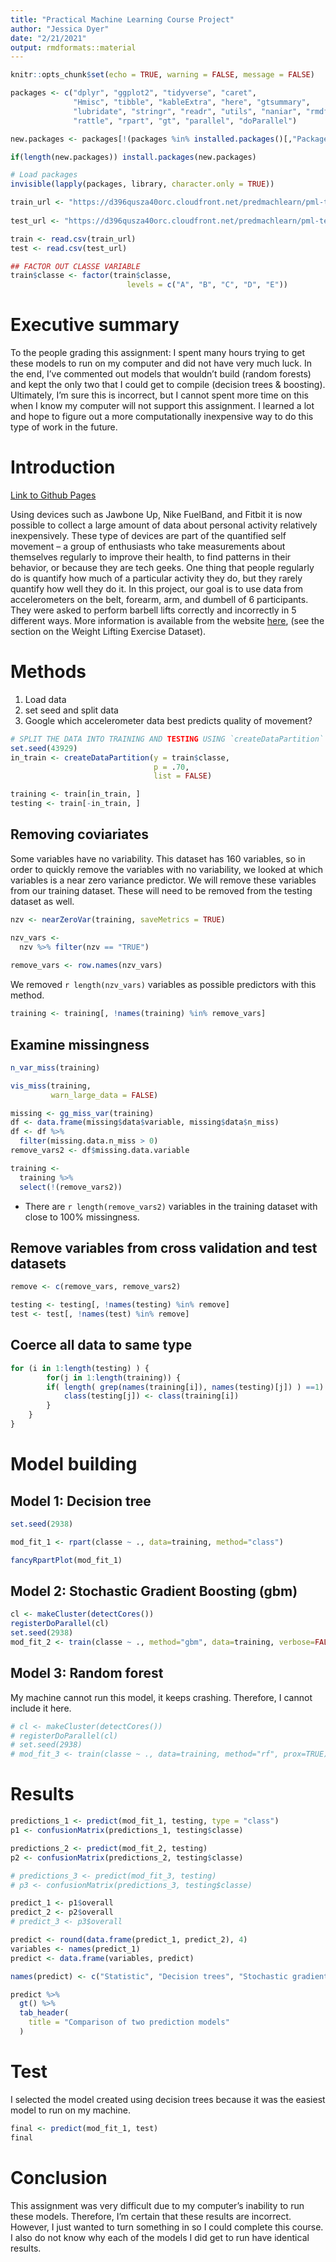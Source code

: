 ```yaml
---
title: "Practical Machine Learning Course Project"
author: "Jessica Dyer"
date: "2/21/2021"
output: rmdformats::material
---
```


```r

knitr::opts_chunk$set(echo = TRUE, warning = FALSE, message = FALSE)

packages <- c("dplyr", "ggplot2", "tidyverse", "caret", 
              "Hmisc", "tibble", "kableExtra", "here", "gtsummary", 
              "lubridate", "stringr", "readr", "utils", "naniar", "rmdformats", 
              "rattle", "rpart", "gt", "parallel", "doParallel")

new.packages <- packages[!(packages %in% installed.packages()[,"Package"])]

if(length(new.packages)) install.packages(new.packages)

# Load packages
invisible(lapply(packages, library, character.only = TRUE))

train_url <- "https://d396qusza40orc.cloudfront.net/predmachlearn/pml-training.csv"
  
test_url <- "https://d396qusza40orc.cloudfront.net/predmachlearn/pml-testing.csv"

train <- read.csv(train_url)
test <- read.csv(test_url)

## FACTOR OUT CLASSE VARIABLE
train$classe <- factor(train$classe, 
                          levels = c("A", "B", "C", "D", "E"))
```

# Executive summary

To the people grading this assignment: I spent many hours trying to get these models to run on my computer and did not have very much luck. In the end, I've commented out models that wouldn't build (random forests) and kept the only two that I could get to compile (decision trees & boosting). Ultimately, I'm sure this is incorrect, but I cannot spent more time on this when I know my computer will not support this assignment. I learned a lot and hope to figure out a more computationally inexpensive way to do this type of work in the future. 

# Introduction 
[Link to Github Pages](https://jessica-dyer.github.io/practicalmachinelearning/)  

Using devices such as Jawbone Up, Nike FuelBand, and Fitbit it is now possible to collect a large amount of data about personal activity relatively inexpensively. These type of devices are part of the quantified self movement – a group of enthusiasts who take measurements about themselves regularly to improve their health, to find patterns in their behavior, or because they are tech geeks. One thing that people regularly do is quantify how much of a particular activity they do, but they rarely quantify how well they do it. In this project, our goal is to use data from accelerometers on the belt, forearm, arm, and dumbell of 6 participants. They were asked to perform barbell lifts correctly and incorrectly in 5 different ways. More information is available from the website [here](http://groupware.les.inf.puc-rio.br/har), (see the section on the Weight Lifting Exercise Dataset). 

# Methods

1. Load data
2. set seed and split data
3. Google which accelerometer data best predicts quality of movement? 

```r
# SPLIT THE DATA INTO TRAINING AND TESTING USING `createDataPartition`
set.seed(43929)
in_train <- createDataPartition(y = train$classe, 
                                p = .70, 
                                list = FALSE)

training <- train[in_train, ]
testing <- train[-in_train, ]
```

## Removing coviariates 

Some variables have no variability. This dataset has 160 variables, so in order to quickly remove the variables with no variability, we looked at which variables is a near zero variance predictor. We will remove these variables from our training dataset. These will need to be removed from the testing dataset as well.   
```r
nzv <- nearZeroVar(training, saveMetrics = TRUE)

nzv_vars <- 
  nzv %>% filter(nzv == "TRUE")
  
remove_vars <- row.names(nzv_vars)
```

We removed `r length(nzv_vars)` variables as possible predictors with this method. 

```r

training <- training[, !names(training) %in% remove_vars]

```

## Examine missingness

```r
n_var_miss(training)

vis_miss(training, 
         warn_large_data = FALSE)

missing <- gg_miss_var(training)
df <- data.frame(missing$data$variable, missing$data$n_miss)
df <- df %>%
  filter(missing.data.n_miss > 0)
remove_vars2 <- df$missing.data.variable

training <- 
  training %>% 
  select(!(remove_vars2))
```
* There are `r length(remove_vars2)` variables in the training dataset with close to 100% missingness.

## Remove variables from cross validation and test datasets 
```r
remove <- c(remove_vars, remove_vars2)

testing <- testing[, !names(testing) %in% remove]
test <- test[, !names(test) %in% remove]
```


## Coerce all data to same type 

```r
for (i in 1:length(testing) ) {
        for(j in 1:length(training)) {
        if( length( grep(names(training[i]), names(testing)[j]) ) ==1)  {
            class(testing[j]) <- class(training[i])
        }      
    }      
}
```

# Model building 

## Model 1: Decision tree
```r
set.seed(2938)

mod_fit_1 <- rpart(classe ~ ., data=training, method="class")

fancyRpartPlot(mod_fit_1)

```

## Model 2: Stochastic Gradient Boosting (gbm) 
```r
cl <- makeCluster(detectCores())
registerDoParallel(cl)
set.seed(2938)
mod_fit_2 <- train(classe ~ ., method="gbm", data=training, verbose=FALSE)

```

## Model 3: Random forest
My machine cannot run this model, it keeps crashing. Therefore, I cannot include it here. 
```r

# cl <- makeCluster(detectCores())
# registerDoParallel(cl)
# set.seed(2938)
# mod_fit_3 <- train(classe ~ ., data=training, method="rf", prox=TRUE)

```

# Results 
```r
predictions_1 <- predict(mod_fit_1, testing, type = "class")
p1 <- confusionMatrix(predictions_1, testing$classe)

predictions_2 <- predict(mod_fit_2, testing)
p2 <- confusionMatrix(predictions_2, testing$classe)

# predictions_3 <- predict(mod_fit_3, testing)
# p3 <- confusionMatrix(predictions_3, testing$classe)

predict_1 <- p1$overall
predict_2 <- p2$overall
# predict_3 <- p3$overall

predict <- round(data.frame(predict_1, predict_2), 4)
variables <- names(predict_1) 
predict <- data.frame(variables, predict)

names(predict) <- c("Statistic", "Decision trees", "Stochastic gradient Boosting")

predict %>%
  gt() %>%
  tab_header(
    title = "Comparison of two prediction models"
  )

```

# Test 

I selected the model created using decision trees because it was the easiest model to run on my machine. 

```r
final <- predict(mod_fit_1, test)
final
```

# Conclusion 

This assignment was very difficult due to my computer's inability to run these models. Therefore, I'm certain that these results are incorrect. However, I just wanted to turn something in so I could complete this course. I also do not know why each of the models I did get to run have identical results. 
